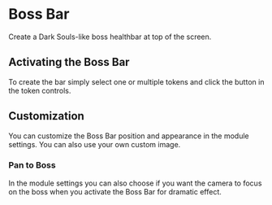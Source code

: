
# Boss Bar
<ModuleInfo/>

Create a Dark Souls-like boss healthbar at top of the screen.


## Activating the Boss Bar
<ImageButBetter
  src='/images/Boss-Bar/Bossbarinterface.png'
  alt='Boss bar and button location'
  width={2000}
  height={2000}
  className={styles.wikiimagesmall}
/>

To create the bar simply select one or multiple tokens and click the
button in the token controls.

## Customization

You can customize the Boss Bar position and appearance in the module
settings. You can also use your own custom image.

### Pan to Boss

In the module settings you can also choose if you want the camera to
focus on the boss when you activate the Boss Bar for dramatic effect.
